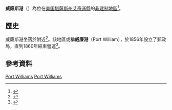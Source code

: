 {{noteTA
|1=zh-hans:县;zh-hk:縣;zh-tw:郡;
}}
{{Infobox settlement
|official_name = 威廉斯港
|native_name = Port Williams
|settlement_type = [[非建制地區|非建制地區]]
|pushpin_map=USA Kansas
|coordinates_region = US-KS
|subdivision_type = [[世界政區索引|國家]]
|subdivision_name = [[美国|美国]]
|subdivision_type1 = [[美國行政區劃|州]]
|subdivision_name1 = [[堪薩斯州|堪薩斯州]]
|subdivision_type2 = [[堪薩斯州行政區劃|縣]]
|subdivision_name2 = [[艾奇遜縣_(堪薩斯州)|艾奇遜縣]]
|timezone = 
|utc_offset = 
|timezone_DST = 
|utc_offset_DST = 
|elevation_footnotes = 
|elevation_m = 238
|elevation_ft = 781
|latd = 39 |
latm = 27 |
lats =23 |
latNS = N |
longd = 95 |
longm = 01 |
longs = 58 |
longEW = W |
coordinates_display=%
|postal_code_type = [[美國郵區編號|郵區編號]]
|postal_code = 
|area_code = 
|blank_name = [[地名信息系统|GNIS]] feature ID
|blank_info = 484845<ref name="GR3"/>
|website = 
|footnotes = 
}}

'''威廉斯港'''（{{lang-en|'''Port Williams'''}}）為位在[[美国|美国]][[堪薩斯州|堪薩斯州]][[艾奇遜縣_(堪薩斯州)|艾奇遜縣]]的[[非建制地區|非建制地區]]<ref name="GR3">{{GNIS|484845|name=Port Williams, Kansas}}</ref>。

==歷史==
威廉斯港坐落於{{le|密蘇里太平洋鐵路|Missouri Pacific Railroad}}附近<ref>{{cite book|title=History of the State of Kansas: Containing a Full Account of Its Growth from an Uninhabited Territory to a Wealthy and Important State|url=http://books.google.com/books?id=5t09AQAAMAAJ&pg=PA415|year=1883|publisher=A. T. Andreas|page=415|access-date=2016-02-20|archive-date=2017-11-05|archive-url=https://web.archive.org/web/20171105040427/https://books.google.com/books?id=5t09AQAAMAAJ&pg=PA415|dead-url=no}}</ref>。該地區或稱'''威廉港'''（Port William），於1856年設立了郵政局，直到1860年結束營運<ref>{{cite web | url=http://www.kshs.org/geog/geog_postoffices/search/county:AT | title=Kansas Post Offices, 1828-1961 | publisher=Kansas Historical Society | accessdate=2 August 2014 | deadurl=yes | archiveurl=https://web.archive.org/web/20131009125756/http://www.kshs.org/geog/geog_postoffices/search/county:AT | archivedate=2013年10月9日 }}</ref>。

==參考資料==
{{reflist}}

{{艾奇遜縣 (堪薩斯州)}}

[[Category:艾奇遜縣非建制地區_(堪薩斯州)|Port Williams]]
[[Category:堪薩斯州非建制地區|Port Williams]]

{{AtchisonCountyKS-geo-stub}}